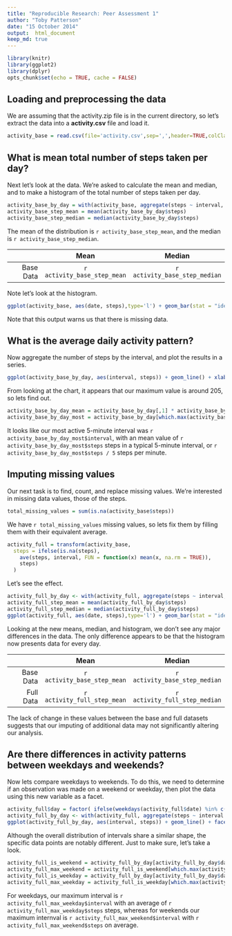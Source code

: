 ```yaml
---
title: "Reproducible Research: Peer Assessment 1"
author: "Toby Patterson"
date: "15 October 2014"
output:  html_document
keep_md: true
---
```


```r
library(knitr)
library(ggplot2)
library(dplyr)
opts_chunk$set(echo = TRUE, cache = FALSE)
```

## Loading and preprocessing the data

We are assuming that the activity.zip file is in the current directory, so let's extract the data into a **activity.csv** file and load it.


```r
activity_base = read.csv(file='activity.csv',sep=',',header=TRUE,colClasses=c('integer','Date','integer'))
```

## What is mean total number of steps taken per day?

Next let's look at the data.  We're asked to calculate the mean and median, and to make a histogram of the total number of steps taken per day.

```r
activity_base_by_day = with(activity_base, aggregate(steps ~ interval, FUN=mean, na.rm=T))
activity_base_step_mean = mean(activity_base_by_day$steps)
activity_base_step_median = median(activity_base_by_day$steps)
```

The mean of the distribution is `r activity_base_step_mean`, and the median is `r activity_base_step_median`.

|    | Mean   | Median  |
|---:|:------:|:-------:|
|  Base Data | `r activity_base_step_mean`  | `r activity_base_step_median`  |

Note let's look at the histogram.

```r
ggplot(activity_base, aes(date, steps),type='l') + geom_bar(stat = "identity")+ labs(title = "Total Number of Steps by Day", x = "Day", y = "Total Number of Steps")
```

Note that this output warns us that there is missing data.

## What is the average daily activity pattern?

Now aggregate the number of steps by the interval, and plot the results in a series.

```r

ggplot(activity_base_by_day, aes(interval, steps)) + geom_line() + xlab("5 Minute Intervals") + ylab("Number of Average Steps in 5 Minutes") + ggtitle("Frequency of Steps in 5 Minute Intervals")
```

From looking at the chart, it appears that our maximum value is around 205, so lets find out.

```r
activity_base_by_day_mean = activity_base_by_day[,1] * activity_base_by_day[,2] / activity_base_by_day[,1]
activity_base_by_day_most = activity_base_by_day[which.max(activity_base_by_day_mean),]
```

It looks like our most active 5-minute interval was ```r activity_base_by_day_most$interval```, with an mean value of ```r activity_base_by_day_most$steps``` steps in a typical 5-minute interval, or ```r activity_base_by_day_most$steps / 5``` steps per minute.

## Imputing missing values

Our next task is to find, count, and replace missing values.  We're interested in missing data values, those of the steps.

```r
total_missing_values = sum(is.na(activity_base$steps))
```

We have `r total_missing_values` missing values, so lets fix them by filling them with their equivalent average.

```r
activity_full = transform(activity_base, 
  steps = ifelse(is.na(steps), 
    ave(steps, interval, FUN = function(x) mean(x, na.rm = TRUE)), 
    steps)
  )
```

Let's see the effect.

```r
activity_full_by_day <- with(activity_full, aggregate(steps ~ interval, FUN=mean, na.rm=T))
activity_full_step_mean = mean(activity_full_by_day$steps)
activity_full_step_median = median(activity_full_by_day$steps)
ggplot(activity_full, aes(date, steps),type='l') + geom_bar(stat = "identity")+ labs(title = "Total Number of Steps by Day", x = "Day", y = "Total Number of Steps")
```

Looking at the new means, median, and histogram, we don't see any major differences in the data.  The only difference appears to be that the histogram now presents data for every day.

|    | Mean   | Median  |
|---:|:------:|:-------:|
|  Base Data | `r activity_base_step_mean`  | `r activity_base_step_median`  |
|  Full Data | `r activity_full_step_mean`  | `r activity_full_step_median`  |

The lack of change in these values between the base and full datasets suggests that our imputing of additional data may not significantly altering our analysis.

## Are there differences in activity patterns between weekdays and weekends?

Now lets compare weekdays to weekends.  To do this, we need to determine if an observation was made on a weekend or weekday, then plot the data using this new variable as a facet.

```r
activity_full$day = factor( ifelse(weekdays(activity_full$date) %in% c("Saturday","Sunday"),'Weekend','Weekday') )
activity_full_by_day <- with(activity_full, aggregate(steps ~ interval + day, FUN=mean, na.rm=T))
ggplot(activity_full_by_day, aes(interval, steps)) + geom_line() + facet_grid(day ~ .) + xlab("5 Minute Intervals") + ylab("Number of Average Steps in 5 Minutes") + ggtitle("Frequency of Steps in 5 Minute Intervals")
```

Although the overall distribution of intervals share a similar shape, the specific data points are notably different.  Just to make sure, let's take a look.

```r
activity_full_is_weekend = activity_full_by_day[activity_full_by_day$day == 'Weekend',]
activity_full_max_weekend = activity_full_is_weekend[which.max(activity_full_is_weekend$steps),]
activity_full_is_weekday = activity_full_by_day[activity_full_by_day$day == 'Weekday',]
activity_full_max_weekday = activity_full_is_weekday[which.max(activity_full_is_weekday$steps),]
```

For weekdays, our maximum interval is ```r activity_full_max_weekday$interval``` with an average of ```r activity_full_max_weekday$steps``` steps, whereas for weekends our maximum internval is ```r activity_full_max_weekend$interval``` with ```r activity_full_max_weekend$steps``` on average.

